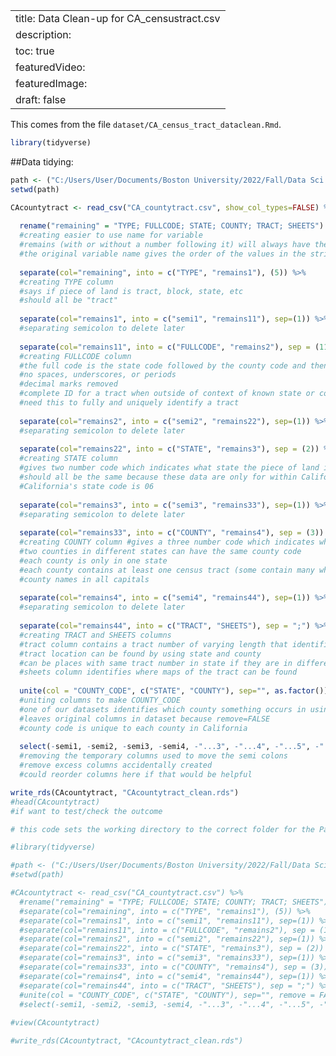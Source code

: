 --
title: Data Clean-up for CA_censustract.csv
description:
toc: true
featuredVideo:
featuredImage: 
draft: false
--

This comes from the file `dataset/CA_census_tract_dataclean.Rmd`.

```r
library(tidyverse)
```

##Data tidying:

```r
path <- ("C:/Users/User/Documents/Boston University/2022/Fall/Data Sci in R/ma4615-fa22-final-project-treehuggers/dataset")
setwd(path)

CAcountytract <- read_csv("CA_countytract.csv", show_col_types=FALSE) %>% 
  
  rename("remaining" = "TYPE; FULLCODE; STATE; COUNTY; TRACT; SHEETS") %>% 
  #creating easier to use name for variable 
  #remains (with or without a number following it) will always have the remainder of the string to be processed 
  #the original variable name gives the order of the values in the string
  
  separate(col="remaining", into = c("TYPE", "remains1"), (5)) %>% 
  #creating TYPE column 
  #says if piece of land is tract, block, state, etc 
  #should all be "tract"
  
  separate(col="remains1", into = c("semi1", "remains11"), sep=(1)) %>% 
  #separating semicolon to delete later
  
  separate(col="remains11", into = c("FULLCODE", "remains2"), sep = (11)) %>% 
  #creating FULLCODE column 
  #the full code is the state code followed by the county code and then the tract number
  #no spaces, underscores, or periods 
  #decimal marks removed
  #complete ID for a tract when outside of context of known state or county
  #need this to fully and uniquely identify a tract
  
  separate(col="remains2", into = c("semi2", "remains22"), sep=(1)) %>% 
  #separating semicolon to delete later
  
  separate(col="remains22", into = c("STATE", "remains3"), sep = (2)) %>% 
  #creating STATE column 
  #gives two number code which indicates what state the piece of land is in
  #should all be the same because these data are only for within California
  #California's state code is 06
  
  separate(col="remains3", into = c("semi3", "remains33"), sep=(1)) %>% 
  #separating semicolon to delete later
  
  separate(col="remains33", into = c("COUNTY", "remains4"), sep = (3)) %>% 
  #creating COUNTY column #gives a three number code which indicates which state the piece of land is in 
  #two counties in different states can have the same county code 
  #each county is only in one state
  #each county contains at least one census tract (some contain many while others have only 1)
  #county names in all capitals
  
  separate(col="remains4", into = c("semi4", "remains44"), sep=(1)) %>% 
  #separating semicolon to delete later
  
  separate(col="remains44", into = c("TRACT", "SHEETS"), sep = ";") %>% 
  #creating TRACT and SHEETS columns 
  #tract column contains a tract number of varying length that identifies a census tract within a state and county 
  #tract location can be found by using state and county 
  #can be places with same tract number in state if they are in different counties 
  #sheets column identifies where maps of the tract can be found
  
  unite(col = "COUNTY_CODE", c("STATE", "COUNTY"), sep="", as.factor()) %>% 
  #uniting columns to make COUNTY_CODE
  #one of our datasets identifies which county something occurs in using this format
  #leaves original columns in dataset because remove=FALSE
  #county code is unique to each county in California
  
  select(-semi1, -semi2, -semi3, -semi4, -"...3", -"...4", -"...5", -"...6") 
  #removing the temporary columns used to move the semi colons
  #remove excess columns accidentally created
  #could reorder columns here if that would be helpful

write_rds(CAcountytract, "CAcountytract_clean.rds")
#head(CAcountytract)
#if want to test/check the outcome
```

``` r
# this code sets the working directory to the correct folder for the Parks data, so it can be copied over for use in any other folder of this project

#library(tidyverse)

#path <- ("C:/Users/User/Documents/Boston University/2022/Fall/Data Sci in R/ma4615-fa22-final-project-treehuggers/dataset")
#setwd(path)

#CAcountytract <- read_csv("CA_countytract.csv") %>% 
  #rename("remaining" = "TYPE; FULLCODE; STATE; COUNTY; TRACT; SHEETS") %>% 
  #separate(col="remaining", into = c("TYPE", "remains1"), (5)) %>% 
  #separate(col="remains1", into = c("semi1", "remains11"), sep=(1)) %>% 
  #separate(col="remains11", into = c("FULLCODE", "remains2"), sep = (11)) %>% 
  #separate(col="remains2", into = c("semi2", "remains22"), sep=(1)) %>% 
  #separate(col="remains22", into = c("STATE", "remains3"), sep = (2)) %>% 
  #separate(col="remains3", into = c("semi3", "remains33"), sep=(1)) %>% 
  #separate(col="remains33", into = c("COUNTY", "remains4"), sep = (3)) %>% 
  #separate(col="remains4", into = c("semi4", "remains44"), sep=(1)) %>% 
  #separate(col="remains44", into = c("TRACT", "SHEETS"), sep = ";") %>% 
  #unite(col = "COUNTY_CODE", c("STATE", "COUNTY"), sep="", remove = FALSE) %>% 
  #select(-semi1, -semi2, -semi3, -semi4, -"...3", -"...4", -"...5", -"...6")
  
#view(CAcountytract)

#write_rds(CAcountytract, "CAcountytract_clean.rds")
```
